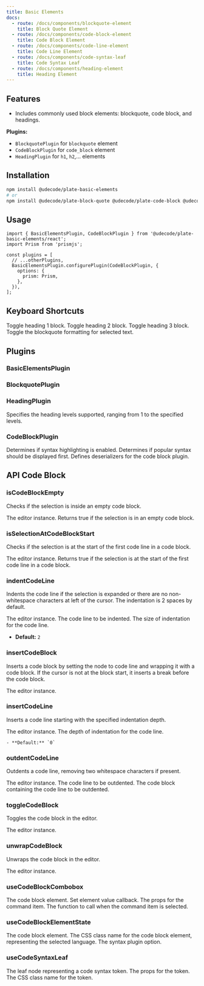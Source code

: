 ```yaml
---
title: Basic Elements
docs:
  - route: /docs/components/blockquote-element
    title: Block Quote Element
  - route: /docs/components/code-block-element
    title: Code Block Element
  - route: /docs/components/code-line-element
    title: Code Line Element
  - route: /docs/components/code-syntax-leaf
    title: Code Syntax Leaf
  - route: /docs/components/heading-element
    title: Heading Element
---
```


<ComponentPreview name="basic-elements-demo" />

<PackageInfo>

## Features

- Includes commonly used block elements: blockquote, code block, and headings.

</PackageInfo>

**Plugins:**

- `BlockquotePlugin` for `blockquote` element
- `CodeBlockPlugin` for `code_block` element
- `HeadingPlugin` for `h1`, `h2`,... elements

## Installation

```bash
npm install @udecode/plate-basic-elements
# or
npm install @udecode/plate-block-quote @udecode/plate-code-block @udecode/plate-heading
```

## Usage

```tsx
import { BasicElementsPlugin, CodeBlockPlugin } from '@udecode/plate-basic-elements/react';
import Prism from 'prismjs';

const plugins = [
  // ...otherPlugins,
  BasicElementsPlugin.configurePlugin(CodeBlockPlugin, {
    options: {
      prism: Prism,
    },
  }),
];
```

## Keyboard Shortcuts

<KeyTable>
  <KeyTableItem hotkey="Cmd + Opt + 1">Toggle heading 1 block.</KeyTableItem>
  <KeyTableItem hotkey="Cmd + Opt + 2">Toggle heading 2 block.</KeyTableItem>
  <KeyTableItem hotkey="Cmd + Opt + 3">Toggle heading 3 block.</KeyTableItem>
  <KeyTableItem hotkey="Cmd + Shift + .">
    Toggle the blockquote formatting for selected text.
  </KeyTableItem>
</KeyTable>

## Plugins

### BasicElementsPlugin

### BlockquotePlugin

### HeadingPlugin

<APIOptions>
<APIItem name="levels" type="number" optional>
Specifies the heading levels supported, ranging from 1 to the specified levels.

</APIItem>
</APIOptions>

### CodeBlockPlugin

<APIOptions>

<APIItem name="syntax" type="boolean" optional>
Determines if syntax highlighting is enabled.

</APIItem>
<APIItem name="syntaxPopularFirst" type="boolean" optional>
Determines if popular syntax should be displayed first.

</APIItem>
<APIItem name="deserializers" type="string[]" optional>
Defines deserializers for the code block plugin.

</APIItem>
</APIOptions>

## API Code Block

### isCodeBlockEmpty

Checks if the selection is inside an empty code block.

<APIParameters>
  <APIItem name="editor" type="PlateEditor">
    The editor instance.
  </APIItem>
</APIParameters>

<APIReturns>
  <APIItem type="boolean">
    Returns true if the selection is in an empty code block.
  </APIItem>
</APIReturns>

### isSelectionAtCodeBlockStart

Checks if the selection is at the start of the first code line in a code block.

<APIParameters>
  <APIItem name="editor" type="PlateEditor">
    The editor instance.
  </APIItem>
</APIParameters>

<APIReturns>
  <APIItem type="boolean">
    Returns true if the selection is at the start of the first code line in a
    code block.
  </APIItem>
</APIReturns>

### indentCodeLine

Indents the code line if the selection is expanded or there are no non-whitespace characters at left of the cursor. The indentation is 2 spaces by default.

<APIParameters>
<APIItem name="editor" type="PlateEditor">
The editor instance.
</APIItem>
<APIItem name="options" type="IndentCodeLineOptions">
<APISubList>
<APISubListItem parent="options" name="codeLine" type="ElementEntry">
  The code line to be indented.
</APISubListItem>
<APISubListItem
  parent="options"
  name="indentDepth"
  type="number"
>
The size of indentation for the code line.

- **Default:** `2`

</APISubListItem>
</APISubList>

</APIItem>
</APIParameters>

### insertCodeBlock

Inserts a code block by setting the node to code line and wrapping it with a code block. If the cursor is not at the block start, it inserts a break before the code block.

<APIParameters>
  <APIItem name="editor" type="PlateEditor">
    The editor instance.
  </APIItem>
  <APIItem
    name="insertNodesOptions"
    type="Omit<InsertNodesOptions, 'match'>"
    optional
  ></APIItem>
</APIParameters>

### insertCodeLine

Inserts a code line starting with the specified indentation depth.

<APIParameters>
  <APIItem name="editor" type="PlateEditor">
    The editor instance.
  </APIItem>
  <APIItem name="indentDepth" type="number" optional>
    The depth of indentation for the code line.

    - **Default:** `0`

  </APIItem>
</APIParameters>

### outdentCodeLine

Outdents a code line, removing two whitespace characters if present.

<APIParameters>
  <APIItem name="editor" type="PlateEditor">
    The editor instance.
  </APIItem>
  <APIItem name="options" type="OutdentCodeLineOptions" optional>
    <APISubList>
      <APISubListItem parent="options" name="codeLine" type="ElementEntry">
        The code line to be outdented.
      </APISubListItem>
      <APISubListItem parent="options" name="codeBlock" type="ElementEntry">
        The code block containing the code line to be outdented.
      </APISubListItem>
    </APISubList>
  </APIItem>
</APIParameters>

### toggleCodeBlock

Toggles the code block in the editor.

<APIParameters>
  <APIItem name="editor" type="PlateEditor">
    The editor instance.
  </APIItem>
</APIParameters>

### unwrapCodeBlock

Unwraps the code block in the editor.

<APIParameters>
  <APIItem name="editor" type="PlateEditor">
    The editor instance.
  </APIItem>
</APIParameters>

### useCodeBlockCombobox

<APIState>
  <APIItem name="element" type="TCodeBlockElement">
    The code block element.
  </APIItem>
  <APIItem name="setValue" type="function">
    Set element value callback.
  </APIItem>
</APIState>

<APIReturns>
  <APIItem name="commandItemProps" type="object">
    The props for the command item.
    <APISubList>
      <APISubListItem parent="commandItemProps" name="onSelect" type="function">
        The function to call when the command item is selected.
      </APISubListItem>
    </APISubList>
  </APIItem>
</APIReturns>

### useCodeBlockElementState

<APIParameters>
  <APIItem name="element" type="TCodeBlockElement">
    The code block element.
  </APIItem>
</APIParameters>

<APIReturns>
  <APIItem name="className" type="string | false">
    The CSS class name for the code block element, representing the selected
    language.
  </APIItem>
  <APIItem name="syntax" type="boolean | undefined">
    The syntax plugin option.
  </APIItem>
</APIReturns>

### useCodeSyntaxLeaf

<APIParameters>
  <APIItem name="options" type="object">
    <APISubList>
      <APISubListItem parent="options" name="leaf" type="any">
        The leaf node representing a code syntax token.
      </APISubListItem>
    </APISubList>
  </APIItem>
</APIParameters>

<APIReturns>
  <APIItem name="tokenProps" type="object">
    The props for the token.
    <APISubList>
      <APISubListItem parent="tokenProps" name="className" type="string">
        The CSS class name for the token.
      </APISubListItem>
    </APISubList>
  </APIItem>
</APIReturns>